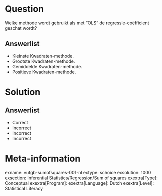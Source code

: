 Question
========

Welke methode wordt gebruikt als met “OLS” de regressie-coëfficient geschat wordt?

  
Answerlist
----------
* Kleinste Kwadraten-methode.
* Grootste Kwadraten-methode.
* Gemiddelde Kwadraten-methode.
* Positieve Kwadraten-methode.


Solution
========

Answerlist
----------
* Correct
* Incorrect
* Incorrect
* Incorrect

Meta-information
================
exname: vufgb-sumofsquares-001-nl
extype: schoice
exsolution: 1000
exsection: Inferential Statistics/Regression/Sum of squares
exextra[Type]: Conceptual
exextra[Program]: 
exextra[Language]: Dutch
exextra[Level]: Statistical Literacy